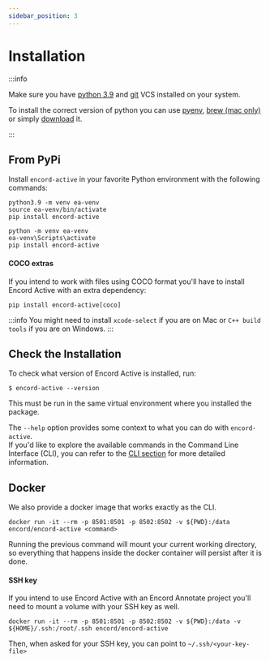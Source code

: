 ```yaml
---
sidebar_position: 3
---
```



# Installation

:::info

Make sure you have [python 3.9][latest-python-3.9-minor-version] and [git][git-download] VCS installed on your system.

To install the correct version of python you can use [pyenv][pyenv-download], [brew (mac only)][latest-python-3.9-brew] or simply [download][latest-python-3.9-minor-version] it.

:::

## From PyPi

Install `encord-active` in your favorite Python environment with the following commands:

<Tabs groupId="operating-systems">
  <TabItem value="linux-macos" label="Linux/macOS">

```shell
python3.9 -m venv ea-venv
source ea-venv/bin/activate
pip install encord-active
```

  </TabItem>
  <TabItem value="windows" label="Windows" default>

```shell
python -m venv ea-venv
ea-venv\Scripts\activate
pip install encord-active
```

  </TabItem>
</Tabs>

#### COCO extras

If you intend to work with files using COCO format you'll have to install Encord Active with an extra dependency:

```shell
pip install encord-active[coco]
```

:::info
You might need to install `xcode-select` if you are on Mac or `C++ build tools` if you are on Windows.
:::

## Check the Installation

To check what version of Encord Active is installed, run:

```shell
$ encord-active --version
```

This must be run in the same virtual environment where you installed the package.

The `--help` option provides some context to what you can do with `encord-active`.  
If you'd like to explore the available commands in the Command Line Interface (CLI), you can refer to the [CLI section](./cli) for more detailed information.

## Docker

We also provide a docker image that works exactly as the CLI.

```shell
docker run -it --rm -p 8501:8501 -p 8502:8502 -v ${PWD}:/data encord/encord-active <command>
```

Running the previous command will mount your current working directory, so everything that happens inside the docker container will persist after it is done.

#### SSH key

If you intend to use Encord Active with an Encord Annotate project you'll need to mount a volume with your SSH key as well.

```shell
docker run -it --rm -p 8501:8501 -p 8502:8502 -v ${PWD}:/data -v ${HOME}/.ssh:/root/.ssh encord/encord-active
```

Then, when asked for your SSH key, you can point to `~/.ssh/<your-key-file>`


[git-download]: https://git-scm.com/download
[latest-python-3.9-brew]: https://formulae.brew.sh/formula/python@3.9
[latest-python-3.9-minor-version]: https://www.python.org/downloads/release/python-3917/
[pyenv-download]: https://github.com/pyenv/pyenv
